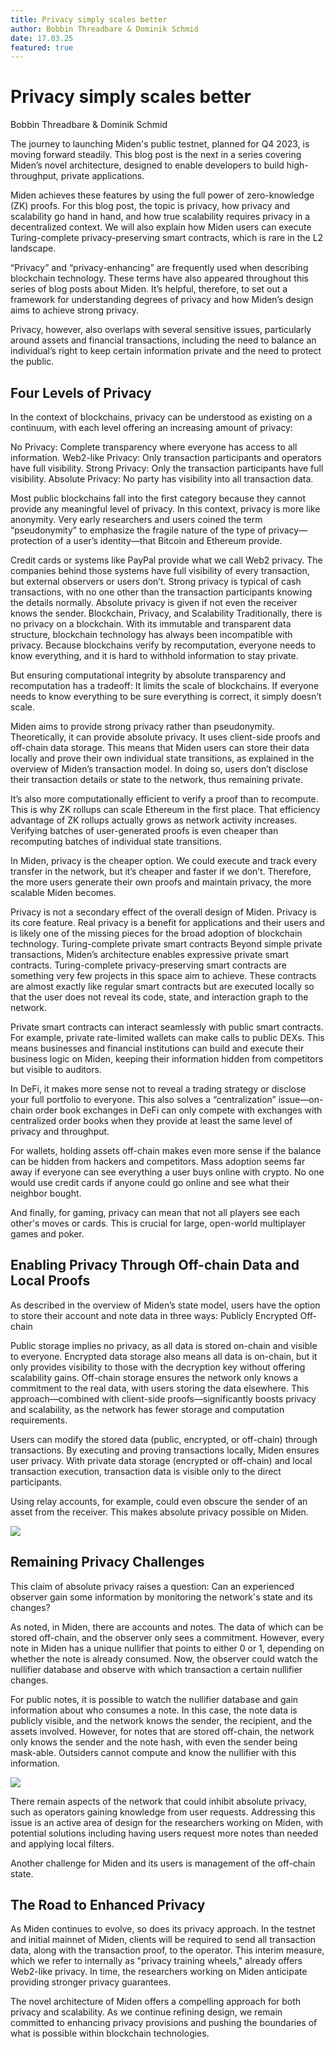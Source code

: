 ```yaml
---
title: Privacy simply scales better
author: Bobbin Threadbare & Dominik Schmid
date: 17.03.25
featured: true
---
```



# Privacy simply scales better

<span className="author">Bobbin Threadbare & Dominik Schmid</span>

The journey to launching Miden's public testnet, planned for Q4 2023, is moving forward steadily. This blog post is the next in a series covering Miden’s novel architecture, designed to enable developers to build high-throughput, private applications.

Miden achieves these features by using the full power of zero-knowledge (ZK) proofs. For this blog post, the topic is privacy, how privacy and scalability go hand in hand, and how true scalability requires privacy in a decentralized context. We will also explain how Miden users can execute Turing-complete privacy-preserving smart contracts, which is rare in the L2 landscape.

“Privacy” and “privacy-enhancing” are frequently used when describing blockchain technology. These terms have also appeared throughout this series of blog posts about Miden. It’s helpful, therefore, to set out a framework for understanding degrees of privacy and how Miden’s design aims to achieve strong privacy.

Privacy, however, also overlaps with several sensitive issues, particularly around assets and financial transactions, including the need to balance an individual’s right to keep certain information private and the need to protect the public.

## Four Levels of Privacy

In the context of blockchains, privacy can be understood as existing on a continuum, with each level offering an increasing amount of privacy:

No Privacy: Complete transparency where everyone has access to all information.
Web2-like Privacy: Only transaction participants and operators have full visibility.
Strong Privacy: Only the transaction participants have full visibility.
Absolute Privacy: No party has visibility into all transaction data.

Most public blockchains fall into the first category because they cannot provide any meaningful level of privacy. In this context, privacy is more like anonymity. Very early researchers and users coined the term “pseudonymity” to emphasize the fragile nature of the type of privacy—protection of a user’s identity—that Bitcoin and Ethereum provide.

Credit cards or systems like PayPal provide what we call Web2 privacy. The companies behind those systems have full visibility of every transaction, but external observers or users don’t. Strong privacy is typical of cash transactions, with no one other than the transaction participants knowing the details normally. Absolute privacy is given if not even the receiver knows the sender.
Blockchain, Privacy, and Scalability
Traditionally, there is no privacy on a blockchain. With its immutable and transparent data structure, blockchain technology has always been incompatible with privacy. Because blockchains verify by recomputation, everyone needs to know everything, and it is hard to withhold information to stay private.

But ensuring computational integrity by absolute transparency and recomputation has a tradeoff: It limits the scale of blockchains. If everyone needs to know everything to be sure everything is correct, it simply doesn’t scale.

Miden aims to provide strong privacy rather than pseudonymity. Theoretically, it can provide absolute privacy. It uses client-side proofs and off-chain data storage. This means that Miden users can store their data locally and prove their own individual state transitions, as explained in the overview of Miden’s transaction model. In doing so, users don’t disclose their transaction details or state to the network, thus remaining private.

It’s also more computationally efficient to verify a proof than to recompute. This is why ZK rollups can scale Ethereum in the first place. That efficiency advantage of ZK rollups actually grows as network activity increases. Verifying batches of user-generated proofs is even cheaper than recomputing batches of individual state transitions.

In Miden, privacy is the cheaper option. We could execute and track every transfer in the network, but it’s cheaper and faster if we don’t. Therefore, the more users generate their own proofs and maintain privacy, the more scalable Miden becomes.

Privacy is not a secondary effect of the overall design of Miden. Privacy is its core feature. Real privacy is a benefit for applications and their users and is likely one of the missing pieces for the broad adoption of blockchain technology.
Turing-complete private smart contracts
Beyond simple private transactions, Miden’s architecture enables expressive private smart contracts. Turing-complete privacy-preserving smart contracts are something very few projects in this space aim to achieve. These contracts are almost exactly like regular smart contracts but are executed locally so that the user does not reveal its code, state, and interaction graph to the network.

Private smart contracts can interact seamlessly with public smart contracts. For example, private rate-limited wallets can make calls to public DEXs. This means businesses and financial institutions can build and execute their business logic on Miden, keeping their information hidden from competitors but visible to auditors.

In DeFi, it makes more sense not to reveal a trading strategy or disclose your full portfolio to everyone. This also solves a “centralization” issue—on-chain order book exchanges in DeFi can only compete with exchanges with centralized order books when they provide at least the same level of privacy and throughput.

For wallets, holding assets off-chain makes even more sense if the balance can be hidden from hackers and competitors. Mass adoption seems far away if everyone can see everything a user buys online with crypto. No one would use credit cards if anyone could go online and see what their neighbor bought.

And finally, for gaming, privacy can mean that not all players see each other's moves or cards. This is crucial for large, open-world multiplayer games and poker.

## Enabling Privacy Through Off-chain Data and Local Proofs

As described in the overview of Miden’s state model, users have the option to store their account and note data in three ways:
Publicly
Encrypted
Off-chain

Public storage implies no privacy, as all data is stored on-chain and visible to everyone. Encrypted data storage also means all data is on-chain, but it only provides visibility to those with the decryption key without offering scalability gains. Off-chain storage ensures the network only knows a commitment to the real data, with users storing the data elsewhere. This approach—combined with client-side proofs—significantly boosts privacy and scalability, as the network has fewer storage and computation requirements.

Users can modify the stored data (public, encrypted, or off-chain) through transactions. By executing and proving transactions locally, Miden ensures user privacy. With private data storage (encrypted or off-chain) and local transaction execution, transaction data is visible only to the direct participants.

Using relay accounts, for example, could even obscure the sender of an asset from the receiver. This makes absolute privacy possible on Miden.

![](/images/Privacy1.png)

## Remaining Privacy Challenges

This claim of absolute privacy raises a question: Can an experienced observer gain some information by monitoring the network's state and its changes?

As noted, in Miden, there are accounts and notes. The data of which can be stored off-chain, and the observer only sees a commitment. However, every note in Miden has a unique nullifier that points to either 0 or 1, depending on whether the note is already consumed. Now, the observer could watch the nullifier database and observe with which transaction a certain nullifier changes.

For public notes, it is possible to watch the nullifier database and gain information about who consumes a note. In this case, the note data is publicly visible, and the network knows the sender, the recipient, and the assets involved. However, for notes that are stored off-chain, the network only knows the sender and the note hash, with even the sender being mask-able. Outsiders cannot compute and know the nullifier with this information.

![](/images/Privacy2.png)

There remain aspects of the network that could inhibit absolute privacy, such as operators gaining knowledge from user requests. Addressing this issue is an active area of design for the researchers working on Miden, with potential solutions including having users request more notes than needed and applying local filters.

Another challenge for Miden and its users is management of the off-chain state.

## The Road to Enhanced Privacy

As Miden continues to evolve, so does its privacy approach. In the testnet and initial mainnet of Miden, clients will be required to send all transaction data, along with the transaction proof, to the operator. This interim measure, which we refer to internally as "privacy training wheels," already offers Web2-like privacy. In time, the researchers working on Miden anticipate providing stronger privacy guarantees.

The novel architecture of Miden offers a compelling approach for both privacy and scalability. As we continue refining design, we remain committed to enhancing privacy provisions and pushing the boundaries of what is possible within blockchain technologies.
